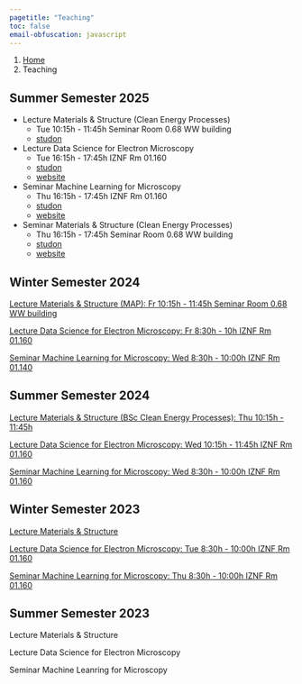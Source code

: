 ```yaml
---
pagetitle: "Teaching"
toc: false
email-obfuscation: javascript
---
```


```{=html}
<nav aria-label="breadcrumb">
  <ol class="breadcrumb">
    <li class="breadcrumb-item"><a href="index.html">Home</a></li>
    <li class="breadcrumb-item active" aria-current="page">Teaching</li>
  </ol>
</nav>
```
## Summer Semester 2025

- Lecture Materials & Structure (Clean Energy Processes)
  - Tue 10:15h - 11:45h Seminar Room 0.68 WW building
  - [studon](https://www.studon.fau.de/studon)

- Lecture Data Science for Electron Microscopy
  - Tue 16:15h - 17:45h IZNF Rm 01.160
  - [studon](https://www.studon.fau.de/campo/course/489020)
  - [website](https://pelzlab.science/DataScienceForElectronMicroscopy/)

- Seminar Machine Learning for Microscopy
  - Thu 16:15h - 17:45h IZNF Rm 01.160
  - [studon](https://www.studon.fau.de/campo/course/491599)
  - [website](https://pelzlab.science/MachineLearningForMicroscopy/)

- Seminar Materials & Structure (Clean Energy Processes)
  - Thu 16:15h - 17:45h Seminar Room 0.68 WW building
  - [studon](https://www.studon.fau.de/studon/ilias.php?baseClass=ilrepositorygui&cmdNode=116:p8&cmdClass=ilObjCourseGUI&cmd=view&ref_id=6216946)
  - [website](https://pelzlab.science/MaterialsAndStructureSeminar/)

## Winter Semester 2024

[Lecture Materials & Structure (MAP): Fr 10:15h - 11:45h Seminar Room 0.68 WW building](https://www.studon.fau.de/studon)

[Lecture Data Science for Electron Microscopy: Fr 8:30h - 10h IZNF Rm 01.160](https://pelzlab.science/DataScienceForElectronMicroscopy/)

[Seminar Machine Learning for Microscopy: Wed 8:30h - 10:00h IZNF Rm 01.140](https://www.studon.fau.de/campo/course/421966)

## Summer Semester 2024

[Lecture Materials & Structure (BSc Clean Energy Processes): Thu 10:15h - 11:45h](https://www.studon.fau.de/studon/goto.php?target=crs_5609585&client_id=StudOn)

[Lecture Data Science for Electron Microscopy: Wed 10:15h - 11:45h IZNF Rm 01.160](https://www.studon.fau.de/campo/course/421992)

[Seminar Machine Learning for Microscopy: Wed 8:30h - 10:00h IZNF Rm 01.160](https://www.studon.fau.de/campo/course/421966)

## Winter Semester 2023

[Lecture Materials & Structure](https://www.studon.fau.de/crs5223702_join.html)

[Lecture Data Science for Electron Microscopy: Tue 8:30h - 10:00h IZNF Rm 01.160](https://www.studon.fau.de/campo/course/401180)

[Seminar Machine Learning for Microscopy: Thu 8:30h - 10:00h IZNF Rm 01.160](https://www.studon.fau.de/campo/course/401181)

## Summer Semester 2023

Lecture Materials & Structure

Lecture Data Science for Electron Microscopy

Seminar Machine Leanring for Microscopy

